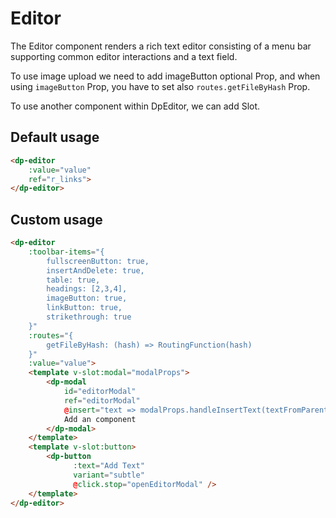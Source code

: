 
<Meta
    title="Components/Editor"
    component={DpEditor}
/>

# Editor

The Editor component renders a rich text editor consisting of a menu bar supporting common editor interactions and a text field.


To use image upload we need to add imageButton optional Prop, and when using `imageButton` Prop, you have to set also
`routes.getFileByHash` Prop.

To use another component within DpEditor, we can add Slot.

## Default usage

```html
<dp-editor
    :value="value"
    ref="r_links">
</dp-editor>
```

## Custom usage

```html
<dp-editor
    :toolbar-items="{
        fullscreenButton: true,
        insertAndDelete: true,
        table: true,
        headings: [2,3,4],
        imageButton: true,
        linkButton: true,
        strikethrough: true
    }"
    :routes="{
        getFileByHash: (hash) => RoutingFunction(hash)
    }"
    :value="value">
    <template v-slot:modal="modalProps">
        <dp-modal
            id="editorModal"
            ref="editorModal"
            @insert="text => modalProps.handleInsertText(textFromParentComponent)">
            Add an component
        </dp-modal>
    </template>
    <template v-slot:button>
        <dp-button
              :text="Add Text"
              variant="subtle"
              @click.stop="openEditorModal" />
    </template>
</dp-editor>
```
